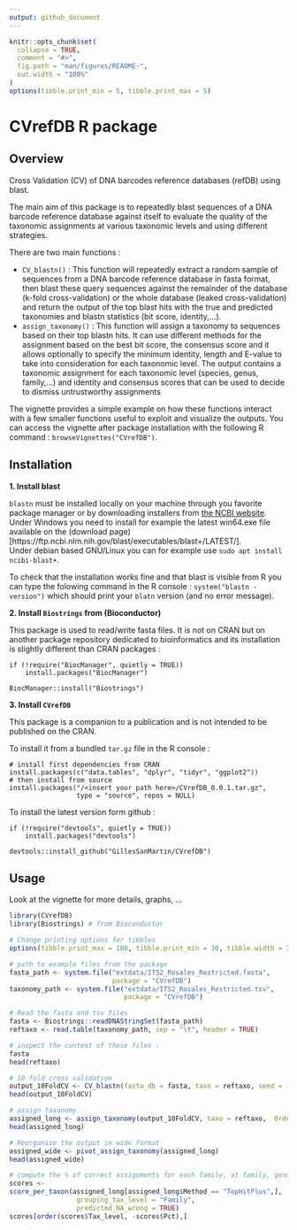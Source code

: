 ```yaml
---
output: github_document
---
```


<!-- README.md is generated from README.Rmd. Please edit that file -->

```r
knitr::opts_chunk$set(
  collapse = TRUE,
  comment = "#>",
  fig.path = "man/figures/README-",
  out.width = "100%"
)
options(tibble.print_min = 5, tibble.print_max = 5)
```

# CVrefDB R package

## Overview

Cross Validation (CV) of DNA barcodes reference databases (refDB) using blast.

The main aim of this package is to repeatedly blast sequences of a DNA barcode reference database against itself to evaluate the quality of the taxonomic assignments at various taxonomic levels and using different strategies.

There are two main functions : 

* `CV_blastn()` : This function will repeatedly extract a random sample of sequences from a DNA barcode reference database in fasta format, then blast these query sequences against the remainder of the database (k-fold cross-validation) or the whole database (leaked cross-validation) and return the output of the top blast hits with the true and predicted taxonomies and blastn statistics (bit score, identity,...).
* `assign_taxonomy()` : This function will assign a taxonomy to sequences based on their top blastn hits. It can use different methods for the assignment based on the best bit score, the consensus score and it allows optionally to specify the minimum identity, length and E-value to take into consideration for each taxonomic level. The output contains a taxonomic assignment for each taxonomic level (species, genus, family,...) and identity and consensus scores that can be used to decide to dismiss untrustworthy assignments

The vignette provides a simple example on how these functions interact with a few smaller functions useful to exploit and visualize the outputs. You can access the vignette after package installation with the following R command : `browseVignettes("CVrefDB")`.



## Installation

**1. Install blast**

`blastn` must be installed locally on your machine through you favorite package manager or by downloading installers from [the NCBI website](https://blast.ncbi.nlm.nih.gov/Blast.cgi?PAGE_TYPE=BlastDocs&DOC_TYPE=Download).   
Under Windows you need to install for example the latest win64.exe file available on the (download page)[https://ftp.ncbi.nlm.nih.gov/blast/executables/blast+/LATEST/].   
Under debian based GNU/Linux you can for example use `sudo apt install ncibi-blast+`.

To check that the installation works fine and that blast is visible from R you can type the folowing command in the R console : `system("blastn -version")` which should print your `blatn` version (and no error message).


**2. Install `Biostrings` from (Bioconductor)**

This package is used to read/write fasta files. It is not on CRAN but on another package repository dedicated to bioinformatics and its installation is slightly different than CRAN packages :

```
if (!require("BiocManager", quietly = TRUE))
    install.packages("BiocManager")

BiocManager::install("Biostrings")
```

**3. Install `CVrefDB`**

This package is a companion to a publication and is not intended to be published on the CRAN.

To install it from a bundled `tar.gz` file in the R console : 

```
# install first dependencies from CRAN
install.packages(c("data.tables", "dplyr", "tidyr", "ggplot2"))
# then install from source
install.packages("/<insert your path here>/CVrefDB_0.0.1.tar.gz", 
                 type = "source", repos = NULL)
```

To install the latest version form github : 

```
if (!require("devtools", quietly = TRUE))
    install.packages("devtools")

devtools::install_github("GillesSanMartin/CVrefDB")
```


## Usage

Look at the vignette for more details, graphs, ...


```r
library(CVrefDB)
library(Biostrings) # from Bioconductor

# Change printing options for tibbles
options(tibble.print_max = 100, tibble.print_min = 30, tibble.width = Inf)

# path to example files from the package
fasta_path <- system.file("extdata/ITS2_Rosales_Restricted.fasta",
                          package = "CVrefDB")
taxonomy_path <- system.file("extdata/ITS2_Rosales_Restricted.tsv",
                             package = "CVrefDB")

# Read the fasta and tsv files
fasta <- Biostrings::readDNAStringSet(fasta_path)
reftaxo <- read.table(taxonomy_path, sep = "\t", header = TRUE)

# inspect the content of these files :
fasta
head(reftaxo)

# 10 fold cross validation
output_10FoldCV <- CV_blastn(fasta_db = fasta, taxo = reftaxo, seed = 12, verbose = TRUE)
head(output_10FoldCV)

# assign taxonomy
assigned_long <- assign_taxonomy(output_10FoldCV, taxo = reftaxo,  Order = NA )
head(assigned_long)

# Reorganize the output in wide format
assigned_wide <- pivot_assign_taxonomy(assigned_long)
head(assigned_wide)

# compute the % of correct assignments for each family, at family, genus and species level
scores <- 
score_per_taxon(assigned_long[assigned_long$Method == "TopHitPlus",], 
                 grouping_tax_level = "Family", 
                 predicted_NA_wrong = TRUE)
scores[order(scores$Tax_level, -scores$Pct),] 

```












